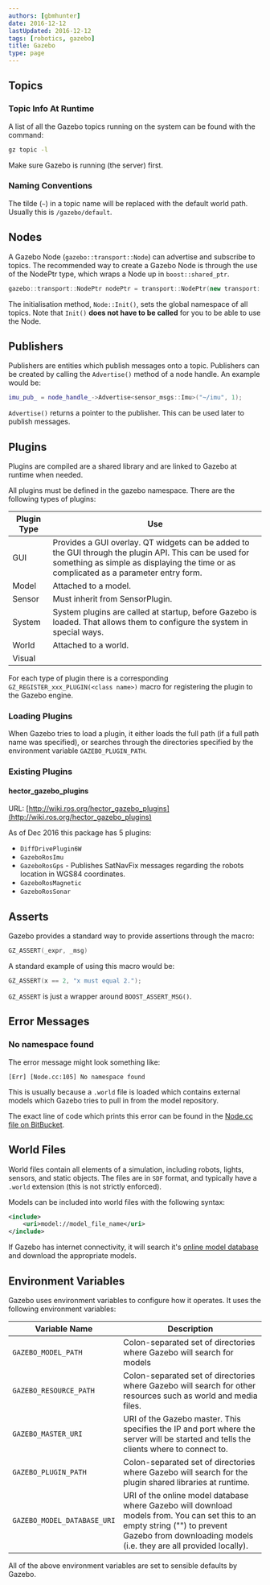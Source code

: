 ```yaml
---
authors: [gbmhunter]
date: 2016-12-12
lastUpdated: 2016-12-12
tags: [robotics, gazebo]
title: Gazebo
type: page
---
```


## Topics

### Topic Info At Runtime

A list of all the Gazebo topics running on the system can be found with the command:

```sh   
gz topic -l
```

Make sure Gazebo is running (the server) first.

### Naming Conventions

The tilde (`~`) in a topic name will be replaced with the default world path. Usually this is `/gazebo/default`.

## Nodes

A Gazebo Node (`gazebo::transport::Node`) can advertise and subscribe to topics. The recommended way to create a Gazebo Node is through the use of the NodePtr type, which wraps a Node up in `boost::shared_ptr`.

```c++    
gazebo::transport::NodePtr nodePtr = transport::NodePtr(new transport::Node());
```

The initialisation method, `Node::Init()`, sets the global namespace of all topics. Note that `Init()` **does not have to be called** for you to be able to use the Node.

## Publishers

Publishers are entities which publish messages onto a topic. Publishers can be created by calling the `Advertise()` method of a node handle. An example would be:

```c++    
imu_pub_ = node_handle_->Advertise<sensor_msgs::Imu>("~/imu", 1);
```

`Advertise()` returns a pointer to the publisher. This can be used later to publish messages.

## Plugins

Plugins are compiled are a shared library and are linked to Gazebo at runtime when needed.

All plugins must be defined in the gazebo namespace. There are the following types of plugins:

<table>
  <thead>
    <tr>
      <th>Plugin Type</th>
      <th>Use</th>
    </tr>
  </thead>
  <tbody>
    <tr>
      <td>GUI</td>
      <td>Provides a GUI overlay. QT widgets can be added to the GUI through the plugin API. This can be used for something as simple as displaying the time or as complicated as a parameter entry form.</td>
    </tr>
    <tr>
      <td>Model</td>
      <td>Attached to a model.</td>
    </tr>
    <tr>
      <td>Sensor</td>
      <td>Must inherit from SensorPlugin.</td>
    </tr>
    <tr>
      <td>System</td>
      <td>System plugins are called at startup, before Gazebo is loaded. That allows them to configure the system in special ways.</td>
    </tr>
    <tr>
      <td>World</td>
      <td>Attached to a world.</td>
    </tr>
    <tr>
      <td>Visual</td>
      <td></td>
    </tr>
  </tbody>
</table>

For each type of plugin there is a corresponding `GZ_REGISTER_xxx_PLUGIN(<class name>)` macro for registering the plugin to the Gazebo engine.

### Loading Plugins

When Gazebo tries to load a plugin, it either loads the full path (if a full path name was specified), or searches through the directories specified by the environment variable `GAZEBO_PLUGIN_PATH`.

### Existing Plugins

#### hector_gazebo_plugins

URL: [http://wiki.ros.org/hector_gazebo_plugins](http://wiki.ros.org/hector_gazebo_plugins)

As of Dec 2016 this package has 5 plugins:

* `DiffDrivePlugin6W`
* `GazeboRosImu`
* `GazeboRosGps` - Publishes SatNavFix messages regarding the robots location in WGS84 coordinates.
* `GazeboRosMagnetic`
* `GazeboRosSonar`

## Asserts

Gazebo provides a standard way to provide assertions through the macro:

```c++    
GZ_ASSERT(_expr, _msg)
```

A standard example of using this macro would be:

```c++    
GZ_ASSERT(x == 2, "x must equal 2.");
```

`GZ_ASSERT` is just a wrapper around `BOOST_ASSERT_MSG()`.

## Error Messages

### No namespace found

The error message might look something like:

```text
[Err] [Node.cc:105] No namespace found
```

This is usually because a `.world` file is loaded which contains external models which Gazebo tries to pull in from the model repository.

The exact line of code which prints this error can be found in the [Node.cc file on BitBucket](https://bitbucket.org/osrf/gazebo/src/a1fb370811b64723827c4e40fa3867ccbd8fd584/gazebo/transport/Node.cc?at=default&fileviewer=file-view-default).

## World Files

World files contain all elements of a simulation, including robots, lights, sensors, and static objects. The files are in `SDF` format, and typically have a `.world` extension (this is not strictly enforced).

Models can be included into world files with the following syntax:

```xml    
<include>
    <uri>model://model_file_name</uri>
</include>
```

If Gazebo has internet connectivity, it will search it's [online model database](https://bitbucket.org/osrf/gazebo_models) and download the appropriate models.

## Environment Variables

Gazebo uses environment variables to configure how it operates. It uses the following environment variables:

<table>
  <thead>
    <tr>
      <th>Variable Name</th>
      <th>Description</th>
    </tr>
  </thead>
  <tbody>
    <tr>
      <td><code>GAZEBO_MODEL_PATH</code></td>
      <td>Colon-separated set of directories where Gazebo will search for models</td>
    </tr>
    <tr>
      <td><code>GAZEBO_RESOURCE_PATH</code></td>
      <td>Colon-separated set of directories where Gazebo will search for other resources such as world and media files.</td>
    </tr>
    <tr>
      <td><code>GAZEBO_MASTER_URI</code></td>
      <td>URI of the Gazebo master. This specifies the IP and port where the server will be started and tells the clients where to connect to.</td>
    </tr>
    <tr>
      <td><code>GAZEBO_PLUGIN_PATH</code></td>
      <td>Colon-separated set of directories where Gazebo will search for the plugin shared libraries at runtime.</td>
    </tr>
    <tr>
      <td><code>GAZEBO_MODEL_DATABASE_URI</code></td>
      <td>URI of the online model database where Gazebo will download models from. You can set this to an empty string ("") to prevent Gazebo from downloading models (i.e. they are all provided locally).</td>
    </tr>
  </tbody>
</table>

All of the above environment variables are set to sensible defaults by Gazebo.
